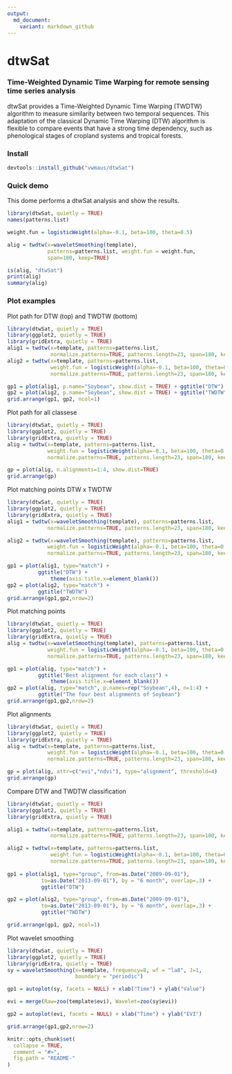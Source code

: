 ```yaml
---
output:
  md_document:
    variant: markdown_github
---
```


<!-- 
# Edit and run 
library(knitr)
knit(input="README.Rmd", output = "README.md")
-->

dtwSat
=====

### Time-Weighted Dynamic Time Warping for remote sensing time series analysis
dtwSat provides a Time-Weighted Dynamic Time Warping (TWDTW) algorithm to measure similarity between two temporal sequences. This adaptation of the classical Dynamic Time Warping (DTW) algorithm is flexible to compare events that have a strong time dependency, such as phenological stages of cropland systems and tropical forests. 

### Install
```r
devtools::install_github("vwmaus/dtwSat")
```


### Quick demo

This dome performs a dtwSat analysis and show the results.
```r
library(dtwSat, quietly = TRUE)
names(patterns.list)

weight.fun = logisticWeight(alpha=-0.1, beta=100, theta=0.5)

alig = twdtw(x=waveletSmoothing(template), 
             patterns=patterns.list, weight.fun = weight.fun, 
             span=180, keep=TRUE) 

is(alig, "dtwSat")
print(alig)
summary(alig)
```

### Plot examples


Plot path for DTW (top) and TWDTW (bottom)
```r
library(dtwSat, quietly = TRUE)
library(ggplot2, quietly = TRUE)
library(gridExtra, quietly = TRUE)
alig1 = twdtw(x=template, patterns=patterns.list, 
              normalize.patterns=TRUE, patterns.length=23, span=180, keep=TRUE)
alig2 = twdtw(x=template, patterns=patterns.list, 
              weight.fun = logisticWeight(alpha=-0.1, beta=100, theta=0.5), 
              normalize.patterns=TRUE, patterns.length=23, span=180, keep=TRUE)

gp1 = plot(alig1, p.name="Soybean", show.dist = TRUE) + ggtitle("DTW") 
gp2 = plot(alig2, p.name="Soybean", show.dist = TRUE) + ggtitle("TWDTW") 
grid.arrange(gp1, gp2, ncol=1)
```


Plot path for all classese
```r
library(dtwSat, quietly = TRUE)
library(ggplot2, quietly = TRUE)
library(gridExtra, quietly = TRUE)
alig = twdtw(x=template, patterns=patterns.list, 
             weight.fun = logisticWeight(alpha=-0.1, beta=100, theta=0.5), 
             normalize.patterns=TRUE, patterns.length=23, span=180, keep=TRUE)

gp = plot(alig, n.alignments=1:4, show.dist=TRUE)
grid.arrange(gp)
```

Plot matching points DTW x TWDTW
```r
library(dtwSat, quietly = TRUE)
library(ggplot2, quietly = TRUE)
library(gridExtra, quietly = TRUE)
alig1 = twdtw(x=waveletSmoothing(template), patterns=patterns.list, 
             normalize.patterns=TRUE, patterns.length=23, span=180, keep=TRUE)

alig2 = twdtw(x=waveletSmoothing(template), patterns=patterns.list,
             weight.fun = logisticWeight(alpha=-0.1, beta=100, theta=0.5), 
             normalize.patterns=TRUE, patterns.length=23, span=180, keep=TRUE)

gp1 = plot(alig1, type="match") + 
          ggtitle("DTW") +
		      theme(axis.title.x=element_blank()) 
gp2 = plot(alig2, type="match") +
          ggtitle("TWDTW") 
grid.arrange(gp1,gp2,nrow=2)
```


Plot matching points 
```r
library(dtwSat, quietly = TRUE)
library(ggplot2, quietly = TRUE)
library(gridExtra, quietly = TRUE)
alig = twdtw(x=waveletSmoothing(template), patterns=patterns.list,
             weight.fun = logisticWeight(alpha=-0.1, beta=100, theta=0.5), 
             normalize.patterns=TRUE, patterns.length=23, span=180, keep=TRUE)

gp1 = plot(alig, type="match") + 
          ggtitle("Best alignment for each class") +
		      theme(axis.title.x=element_blank()) 
gp2 = plot(alig, type="match", p.names=rep("Soybean",4), n=1:4) +
          ggtitle("The four best alignments of Soybean") 
grid.arrange(gp1,gp2,nrow=2)
```



Plot alignments
```r
library(dtwSat, quietly = TRUE)
library(ggplot2, quietly = TRUE)
library(gridExtra, quietly = TRUE)
alig = twdtw(x=template, patterns=patterns.list, 
             weight.fun = logisticWeight(alpha=-0.1, beta=100, theta=0.5), 
             normalize.patterns=TRUE, patterns.length=23, span=180, keep=TRUE)

gp = plot(alig, attr=c("evi","ndvi"), type="alignment", threshold=4)
grid.arrange(gp)
```



Compare DTW and TWDTW classification
```r
library(dtwSat, quietly = TRUE)
library(ggplot2, quietly = TRUE)
library(gridExtra, quietly = TRUE)

alig1 = twdtw(x=template, patterns=patterns.list, 
              normalize.patterns=TRUE, patterns.length=23, span=180, keep=TRUE)

alig2 = twdtw(x=template, patterns=patterns.list, 
              weight.fun = logisticWeight(alpha=-0.1, beta=100, theta=0.5), 
              normalize.patterns=TRUE, patterns.length=23, span=180, keep=TRUE)
 
gp1 = plot(alig1, type="group", from=as.Date("2009-09-01"),  
           to=as.Date("2013-09-01"), by = "6 month", overlap=.3) + 
           ggtitle("DTW") 

gp2 = plot(alig2, type="group", from=as.Date("2009-09-01"), 
           to=as.Date("2013-09-01"), by = "6 month", overlap=.3) + 
           ggtitle("TWDTW") 

grid.arrange(gp1, gp2, ncol=1)
```


Plot wavelet smoothing
```r
library(dtwSat, quietly = TRUE)
library(ggplot2, quietly = TRUE)
library(gridExtra, quietly = TRUE)
sy = waveletSmoothing(x=template, frequency=8, wf = "la8", J=1, 
                      boundary = "periodic")

gp1 = autoplot(sy, facets = NULL) + xlab("Time") + ylab("Value")

evi = merge(Raw=zoo(template$evi), Wavelet=zoo(sy$evi))

gp2 = autoplot(evi, facets = NULL) + xlab("Time") + ylab("EVI")

grid.arrange(gp1,gp2,nrow=2)
```



```r
knitr::opts_chunk$set(
  collapse = TRUE,
  comment = "#>",
  fig.path = "README-"
)
```
